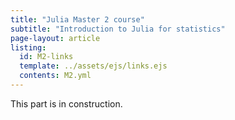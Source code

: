 ```yaml
---
title: "Julia Master 2 course"
subtitle: "Introduction to Julia for statistics"
page-layout: article
listing:
  id: M2-links
  template: ../assets/ejs/links.ejs
  contents: M2.yml
---
```


This part is in construction.

::: {#M2-links .column-screen-inset-right style="max-width: 850px;"}
:::